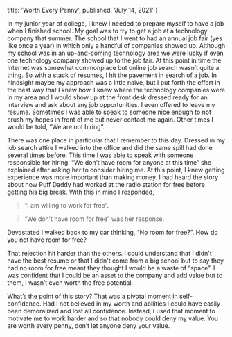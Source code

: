 
  title: 'Worth Every Penny',
  published: 'July 14, 2021'
}

In my junior year of college, I knew I needed to prepare myself to have a job when I finished school. My goal was to try to get a job at a technology company that summer. 
The school that I went to had an annual job fair (yes like once a year) in which only a handful of companies showed up. 
Although my school was in an up-and-coming technology area we were lucky if even one technology company showed up to the job fair. 
At this point in time the Internet was somewhat commonplace but online job search wasn’t quite a thing. 
So with a stack of resumes, I hit the pavement in search of a job. In hindsight maybe my approach was a little naive, but I put forth the effort in the best way that I knew how. 
I knew where the technology companies were in my area and I would show up at the front desk dressed ready for an interview and ask about any job opportunities. I even offered to leave my resume. 
Sometimes I was able to speak to someone nice enough to not crush my hopes in front of me but never contact me again. Other times I would be told, “We are not hiring”.

There was one place in particular that I remember to this day. Dressed in my job search attire I walked into the office and did the same spill had done several times before. 
This time I was able to speak with someone responsible for hiring. “We don’t have room for anyone at this time” she explained after asking her to consider hiring me. 
At this point, I knew getting experience was more important than making money. I had heard the story about how Puff Daddy had worked at the radio station for free before getting his big break. 
With this in mind I responded, 

>“I am willing to work for free”. 

> “We don’t have room for free” was her response. 

Devastated I walked back to my car thinking, “No room for free?”. How do you not have room for free?

That rejection hit harder than the others. I could understand that I didn't have the best resume or that I didn't come from a big school but to say they had no room for free meant they thought I would be a waste of “space”. 
I was confident that I could be an asset to the company and add value but to them, I wasn’t even worth the free potential.

What’s the point of this story? That was a pivotal moment in self-confidence. Had I not believed in my worth and abilities I could have easily been demoralized and lost all confidence. 
Instead, I used that moment to motivate me to work harder and so that nobody could deny my value. You are worth every penny, don’t let anyone deny your value.

